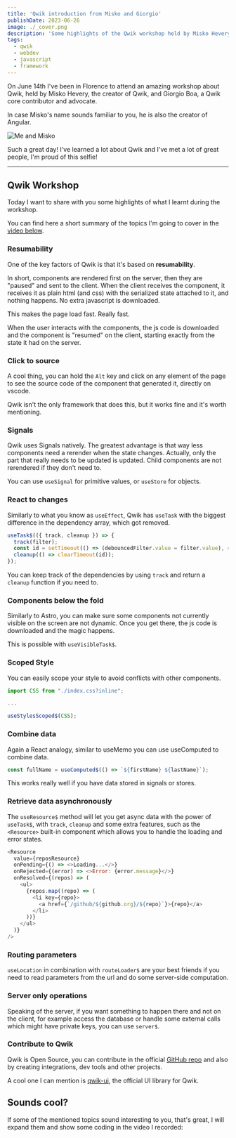 ```yaml
---
title: 'Qwik introduction from Misko and Giorgio'
publishDate: 2023-06-26
image: ./_cover.png
description: 'Some highlights of the Qwik workshop held by Misko Hevery and Giorgio Boa'
tags:
  - qwik
  - webdev
  - javascript
  - framework
---
```



On June 14th I've been in Florence to attend an amazing workshop about Qwik, held by Misko Hevery, the creator of Qwik, and Giorgio Boa, a Qwik core contributor and advocate.

In case Misko's name sounds familiar to you, he is also the creator of Angular.


<Image src={selfie} alt="Me and Misko" />

Such a great day! I've learned a lot about Qwik and I've met a lot of great people, I'm proud of this selfie!

---

## Qwik Workshop

Today I want to share with you some highlights of what I learnt during the workshop.

You can find here a short summary of the topics I'm going to cover in the [video below](https://youtu.be/m5PX9XF1in8).

### Resumability

One of the key factors of Qwik is that it's based on **resumability**.

In short, components are rendered first on the server, then they are "paused" and sent to the client. When the client receives the component, it receives it as plain html (and css) with the serialized state attached to it, and nothing happens. No extra javascript is downloaded.

This makes the page load fast. Really fast.

When the user interacts with the components, the js code is downloaded and the component is "resumed" on the client, starting exactly from the state it had on the server.

### Click to source

A cool thing, you can hold the `Alt` key and click on any element of the page to see the source code of the component that generated it, directly on vscode.

Qwik isn't the only framework that does this, but it works fine and it's worth mentioning.

### Signals

Qwik uses Signals natively. The greatest advantage is that way less components need a rerender when the state changes. Actually, only the part that really needs to be updated is updated. Child components are not rerendered if they don't need to.

You can use `useSignal` for primitive values, or `useStore` for objects.

### React to changes

Similarly to what you know as `useEffect`, Qwik has `useTask` with the biggest difference in the dependency array, which got removed.

```js
useTask$(({ track, cleanup }) => {
  track(filter);
  const id = setTimeout(() => (debouncedFilter.value = filter.value), 400);
  cleanup(() => clearTimeout(id));
});
```

You can keep track of the dependencies by using `track` and return a `cleanup` function if you need to.

### Components below the fold

Similarly to Astro, you can make sure some components not currently visible on the screen are not dynamic. Once you get there, the js code is downloaded and the magic happens.

This is possible with `useVisibleTask$`.

### Scoped Style

You can easily scope your style to avoid conflicts with other components.

```js
import CSS from "./index.css?inline";

...

useStylesScoped$(CSS);
```

### Combine data

Again a React analogy, similar to useMemo you can use useComputed to combine data.

```js
const fullName = useComputed$(() => `${firstName} ${lastName}`);
```

This works really well if you have data stored in signals or stores.

### Retrieve data asynchronously

The `useResource$` method will let you get async data with the power of `useTask$`, with `track`, `cleanup` and some extra features, such as the `<Resource>` built-in component which allows you to handle the loading and error states.

```js
<Resource
  value={reposResource}
  onPending={() => <>Loading...</>}
  onRejected={(error) => <>Error: {error.message}</>}
  onResolved={(repos) => (
    <ul>
      {repos.map((repo) => (
        <li key={repo}>
          <a href={`/github/${github.org}/${repo}`}>{repo}</a>
        </li>
      ))}
    </ul>
  )}
/>
```

### Routing parameters

`useLocation` in combination with `routeLoader$` are your best friends if you need to read parameters from the url and do some server-side computation.

### Server only operations

Speaking of the server, if you want something to happen there and not on the client, for example access the database or handle some external calls which might have private keys, you can use `server$`.

### Contribute to Qwik

Qwik is Open Source, you can contribute in the official [GitHub repo](https://github.com/BuilderIO/qwik) and also by creating integrations, dev tools and other projects.

A cool one I can mention is [qwik-ui](https://github.com/qwikifiers/qwik-ui), the official UI library for Qwik.

## Sounds cool?

If some of the mentioned topics sound interesting to you, that's great, I will expand them and show some coding in the video I recorded:

<YouTube id="m5PX9XF1in8" />

